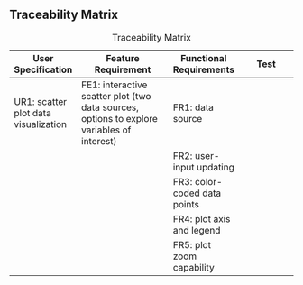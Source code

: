 ## Traceability Matrix

| User Specification                   | Feature Requirement                                                                        | Functional Requirements      | Test |
|----------------|-------------------------|----------------|----------------|
| UR1: scatter plot data visualization | FE1: interactive scatter plot (two data sources, options to explore variables of interest) | FR1: data source             |      |
|                                      |                                                                                            | FR2: user-input updating     |      |
|                                      |                                                                                            | FR3: color-coded data points |      |
|                                      |                                                                                            | FR4: plot axis and legend    |      |
|                                      |                                                                                            | FR5: plot zoom capability    |      |

: Traceability Matrix
